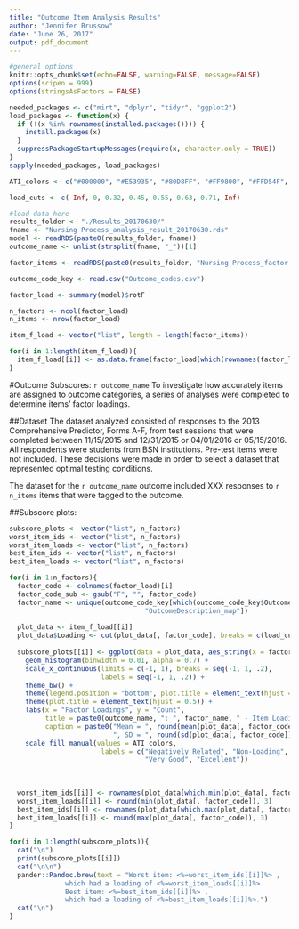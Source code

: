 ```yaml
---
title: "Outcome Item Analysis Results"
author: "Jennifer Brussow"
date: "June 26, 2017"
output: pdf_document
---
```


```r
#general options
knitr::opts_chunk$set(echo=FALSE, warning=FALSE, message=FALSE)
options(scipen = 999)
options(stringsAsFactors = FALSE)

needed_packages <- c("mirt", "dplyr", "tidyr", "ggplot2")
load_packages <- function(x) {
  if (!(x %in% rownames(installed.packages()))) {
    install.packages(x)
  }
  suppressPackageStartupMessages(require(x, character.only = TRUE))
}
sapply(needed_packages, load_packages)

ATI_colors <- c("#000000", "#E53935", "#80D8FF", "#FF9800", "#FFD54F", "#009688", "#CDDC39")

load_cuts <- c(-Inf, 0, 0.32, 0.45, 0.55, 0.63, 0.71, Inf)

#load data here
results_folder <- "./Results_20170630/"
fname <- "Nursing Process_analysis_result_20170630.rds"
model <- readRDS(paste0(results_folder, fname))
outcome_name <- unlist(strsplit(fname, "_"))[1]

factor_items <- readRDS(paste0(results_folder, "Nursing Process_factor-items_20170630.rds"))

outcome_code_key <- read.csv("Outcome_codes.csv")

```


```r
factor_load <- summary(model)$rotF

n_factors <- ncol(factor_load)
n_items <- nrow(factor_load)

item_f_load <- vector("list", length = length(factor_items))

for(i in 1:length(item_f_load)){
  item_f_load[[i]] <- as.data.frame(factor_load[which(rownames(factor_load) %in% factor_items[[i]]),])
}

```

#Outcome Subscores: `r outcome_name`
To investigate how accurately items are assigned to outcome categories,
a series of analyses were completed to determine items' factor loadings. 

##Dataset
The dataset analyzed consisted of responses to the 2013 Comprehensive Predictor, Forms A-F, 
from test sessions that were completed between 11/15/2015 and 12/31/2015 or
04/01/2016 or 05/15/2016. All respondents were students from BSN institutions.
Pre-test items were not included. These decisions were made in order to select
a dataset that represented optimal testing conditions.

The dataset for the `r outcome_name` outcome included XXX responses to 
`r n_items` items that were tagged to the outcome. 

##Subscore plots: 

```r

subscore_plots <- vector("list", n_factors)
worst_item_ids <- vector("list", n_factors)
worst_item_loads <- vector("list", n_factors)
best_item_ids <- vector("list", n_factors)
best_item_loads <- vector("list", n_factors)

for(i in 1:n_factors){
  factor_code <- colnames(factor_load)[i]
  factor_code_sub <- gsub("F", "", factor_code)
  factor_name <- unique(outcome_code_key[which(outcome_code_key$OutcomeID_map == factor_code_sub),
                                  "OutcomeDescription_map"])
  
  plot_data <- item_f_load[[i]]
  plot_data$Loading <- cut(plot_data[, factor_code], breaks = c(load_cuts))
  
  subscore_plots[[i]] <- ggplot(data = plot_data, aes_string(x = factor_code, fill = "Loading")) + 
    geom_histogram(binwidth = 0.01, alpha = 0.7) + 
    scale_x_continuous(limits = c(-1, 1), breaks = seq(-1, 1, .2),
                       labels = seq(-1, 1, .2)) + 
    theme_bw() +
    theme(legend.position = "bottom", plot.title = element_text(hjust = 0.5)) +
    theme(plot.title = element_text(hjust = 0.5)) +
    labs(x = "Factor Loadings", y = "Count", 
         title = paste0(outcome_name, ": ", factor_name, " - Item Loadings"),
         caption = paste0("Mean = ", round(mean(plot_data[, factor_code]), 3),
                          ", SD = ", round(sd(plot_data[, factor_code]), 3))) +
    scale_fill_manual(values = ATI_colors, 
                       labels = c("Negatively Related", "Non-Loading", "Poor", "Fair", "Good", 
                                  "Very Good", "Excellent")) 
  
  
  
  worst_item_ids[[i]] <- rownames(plot_data[which.min(plot_data[, factor_code]),])
  worst_item_loads[[i]] <- round(min(plot_data[, factor_code]), 3)
  best_item_ids[[i]] <- rownames(plot_data[which.max(plot_data[, factor_code]),])
  best_item_loads[[i]] <- round(max(plot_data[, factor_code]), 3)
}
```

```r
for(i in 1:length(subscore_plots)){
  cat("\n")
  print(subscore_plots[[i]])
  cat("\n\n")
  pander::Pandoc.brew(text = "Worst item: <%=worst_item_ids[[i]]%> ,
              which had a loading of <%=worst_item_loads[[i]]%>
              Best item: <%=best_item_ids[[i]]%> ,
              which had a loading of <%=best_item_loads[[i]]%>.")
  cat("\n")
}
```

